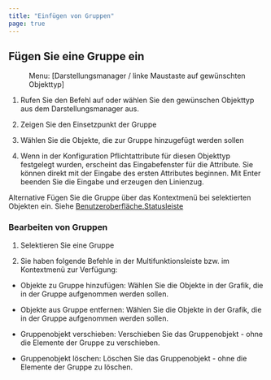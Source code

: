 ```yaml
---
title: "Einfügen von Gruppen"
page: true
---
```

## F&#252;gen Sie eine Gruppe ein
 <Menu> Menu: [Darstellungsmanager / linke Maustaste auf gewünschten Objekttyp] </Menu> 


1. Rufen Sie den Befehl auf oder w&#228;hlen Sie den gew&#252;nschen Objekttyp aus dem Darstellungsmanager aus.

2. Zeigen Sie den Einsetzpunkt der Gruppe

3.  W&#228;hlen Sie die Objekte, die zur Gruppe hinzugef&#252;gt werden sollen

4. Wenn in der Konfiguration Pflichtattribute f&#252;r diesen Objekttyp festgelegt wurden, erscheint das Eingabefenster f&#252;r die Attribute. Sie k&#246;nnen direkt mit der Eingabe des ersten Attributes beginnen. Mit <Border>Enter</Border>  beenden Sie die Eingabe und erzeugen den Linienzug.




Alternative
 F&#252;gen Sie die Gruppe &#252;ber das Kontextmen&#252; bei selektierten Objekten ein. Siehe [Benutzeroberfl&#228;che.Statusleiste](../benutzeroberflaeche/statusleiste)


### Bearbeiten von Gruppen

1.  Selektieren Sie eine Gruppe

2.  Sie haben folgende Befehle in der Multifunktionsleiste bzw. im Kontextmen&#252; zur Verf&#252;gung:

- <Bold> Objekte zu Gruppe hinzuf&#252;gen: </Bold>  W&#228;hlen Sie die Objekte in der Grafik, die in der Gruppe aufgenommen werden sollen.

- <Bold> Objekte aus Gruppe entfernen: </Bold>  W&#228;hlen Sie die Objekte in der Grafik, die in der Gruppe aufgenommen werden sollen.

- <Bold> Gruppenobjekt verschieben: </Bold>  Verschieben Sie das Gruppenobjekt - ohne die Elemente der Gruppe zu verschieben.

- <Bold> Gruppenobjekt l&#246;schen: </Bold>  L&#246;schen Sie das Gruppenobjekt - ohne die Elemente der Gruppe zu l&#246;schen.





